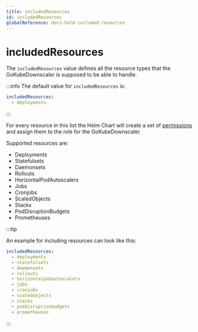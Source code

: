 ```yaml
---
title: includedResources
id: includedResources
globalReference: docs-helm-included-resources
---
```


# includedResources

The `includedResources` value defines all the resource types that the GoKubeDownscaler is supposed to be able to handle.

:::info
The default value for `includedResources` is:

```yaml
includedResources:
  - deployments
```

:::

For every resource in this list the Helm Chart will create a set of [permissions](ref:docs-helm-permissions) and assign them to the role for the GoKubeDownscaler.

Supported resources are:

- Deployments
- Statefulsets
- Daemonsets
- Rollouts
- HorizontalPodAutoscalers
- Jobs
- Cronjobs
- ScaledObjects
- Stacks
- PodDisruptionBudgets
- Prometheuses

:::tip

An example for including resources can look like this:

```yaml
includedResources:
  - deployments
  - statefulsets
  - daemonsets
  - rollouts
  - horizontalpodautoscalers
  - jobs
  - cronjobs
  - scaledobjects
  - stacks
  - poddisruptionbudgets
  - prometheuses
```

:::
